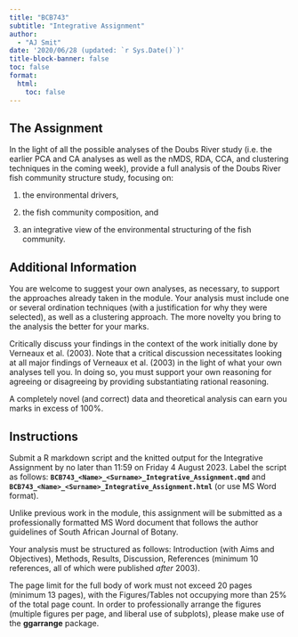 ```yaml
---
title: "BCB743"
subtitle: "Integrative Assignment"
author: 
  - "AJ Smit"
date: '2020/06/28 (updated: `r Sys.Date()`)'
title-block-banner: false
toc: false
format:
  html:
    toc: false
---
```


## The Assignment

In the light of all the possible analyses of the Doubs River study (i.e. the earlier PCA and CA analyses as well as the nMDS, RDA, CCA, and clustering techniques in the coming week), provide a full analysis of the Doubs River fish community structure study, focusing on:

1.  the environmental drivers,

2.  the fish community composition, and

3.  an integrative view of the environmental structuring of the fish community.

## Additional Information

You are welcome to suggest your own analyses, as necessary, to support the approaches already taken in the module. Your analysis must include one or several ordination techniques (with a justification for why they were selected), as well as a clustering approach. The more novelty you bring to the analysis the better for your marks.

Critically discuss your findings in the context of the work initially done by Verneaux et al. (2003). Note that a critical discussion necessitates looking at all major findings of Verneaux et al. (2003) in the light of what your own analyses tell you. In doing so, you must support your own reasoning for agreeing or disagreeing by providing substantiating rational reasoning.

A completely novel (and correct) data and theoretical analysis can earn you marks in excess of 100%.

## Instructions

Submit a R markdown script and the knitted output for the Integrative Assignment by no later than 11:59 on Friday 4 August 2023. Label the script as follows: **`BCB743_<Name>_<Surname>_Integrative_Assignment.qmd`** and **`BCB743_<Name>_<Surname>_Integrative_Assignment.html`** (or use MS Word format).

Unlike previous work in the module, this assignment will be submitted as a professionally formatted MS Word document that follows the author guidelines of South African Journal of Botany.

Your analysis must be structured as follows: Introduction (with Aims and Objectives), Methods, Results, Discussion, References (minimum 10 references, all of which were published *after* 2003).

The page limit for the full body of work must not exceed 20 pages (minimum 13 pages), with the Figures/Tables not occupying more than 25% of the total page count. In order to professionally arrange the figures (multiple figures per page, and liberal use of subplots), please make use of the **ggarrange** package.
